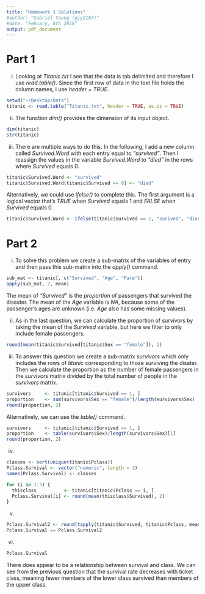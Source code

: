 ```yaml
---
title: "Homework 1 Solutions"
#author: "Gabriel Young (gjy2107)"
#date: "Febuary, 8th 2018"  
output: pdf_document
---
```


# Part 1

i. Looking at *Titanic.txt* I see that the data is tab delimited and therefore I use *read.table()*.  Since the first row of data in the text file holds the column names, I use *header = TRUE*.

```r
setwd("~/Desktop/Data")
titanic <- read.table("Titanic.txt", header = TRUE, as.is = TRUE)
```

ii. The function *dim()* provides the dimension of its input object.
```r
dim(titanic)
str(titanic)
```

iii. There are multiple ways to do this.  In the following, I add a new column called *Survived.Word* with each entry equal to *"survived"*.  Then I reassign the values in the variable *Survived.Word* to *"died"* in the rows where *Survived* equals $0$.

```r
titanic$Survived.Word <- "survived"
titanic$Survived.Word[titanic$Survived == 0] <- "died"
```

Alternatively, we could use *ifelse()* to complete this.  The first argument is a logical vector that's *TRUE* when *Survived* equals $1$ and *FALSE* when *Survived* equals $0$.  

```r
titanic$Survived.Word <- ifelse(titanic$Survived == 1, "surived", "died")
```

# Part 2

i. To solve this problem we create a sub-matrix of the variables of entry and then pass this sub-matrix into the *apply()* command. 
```r
sub_mat <- titanic[, c("Survived", "Age", "Fare")]
apply(sub_mat, 2, mean)
```
The mean of *"Survived"* is the *proportion* of passengers that survived the disaster.  The mean of the *Age* variable is *NA*, because some of the passenger's ages are unknown (i.e.\ *Age* also has some missing values).

ii. As in the last question, we can calculate the proportion of survivors by taking the mean of the *Survived* variable, but here we filter to only include female passengers.
```r
round(mean(titanic$Survived[titanic$Sex == "female"]), 2)
```

iii. To answer this question we create a sub-matrix *survivors* which only includes the rows of *titanic* corresponding to those surviving the disater.  Then we calculate the proportion as the number of female passengers in the *survivors* matrix divided by the total number of people in the *survivors* matrix.

```r
survivors     <- titanic[titanic$Survived == 1, ]
proportion    <- sum(survivors$Sex == "female")/length(survivors$Sex)
round(proportion, 2)
```
Alternatively, we can use the *table()* command.
```r
survivors     <- titanic[titanic$Survived == 1, ]
proportion    <- table(survivors$Sex)/length(survivors$Sex)[1]
round(proportion, 2)
```

iv.  
```r
classes <- sort(unique(titanic$Pclass))
Pclass.Survival <- vector("numeric", length = 3)
names(Pclass.Survival) <- classes

for (i in 1:3) {
  thisclass          <- titanic[titanic$Pclass == i, ]
  Pclass.Survival[i] <- round(mean(thisclass$Survived), 2)
}
```

v.
```r
Pclass.Survival2 <- round(tapply(titanic$Survived, titanic$Pclass, mean), 2)
Pclass.Survival == Pclass.Survival2
```

vi. 
```r
Pclass.Survival
```
There does appear to be a relationship between survival and class.  We can see from the previous question that the survival rate decreases with ticket class, meaning fewer members of the lower class survived than members of the upper class.
